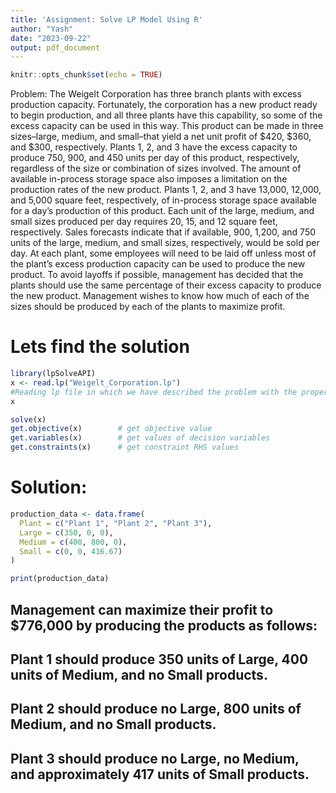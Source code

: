 ---
title: 'Assignment: Solve LP Model Using R'
author: "Yash"
date: "2023-09-22"
output: pdf_document
---

```{r setup, include=FALSE}
knitr::opts_chunk$set(echo = TRUE)
```

Problem:
The Weigelt Corporation has three branch plants with excess production capacity. Fortunately, the corporation has a new product ready to begin production, and all three plants have this capability, so some of the excess capacity can be used in this way. This product can be made in three sizes--large, medium, and small--that yield a net unit profit of $420, $360, and $300, respectively. Plants 1, 2, and 3 have the excess capacity to produce 750, 900, and 450 units per day of this product, respectively, regardless of the size or combination of sizes involved. The amount of available in-process storage space also imposes a limitation on the production rates of the new product. Plants 1, 2, and 3 have 13,000, 12,000, and 5,000 square feet, respectively, of in-process storage space available for a day's production of this product. Each unit of the large, medium, and small sizes produced per day requires 20, 15, and 12 square feet, respectively. Sales forecasts indicate that if available, 900, 1,200, and 750 units of the large, medium, and small sizes, respectively, would be sold per day. At each plant, some employees will need to be laid off unless most of the plant’s excess production capacity can be used to produce the new product. To avoid layoffs if possible, management has decided that the plants should use the same percentage of their excess capacity to produce the new product. Management wishes to know how much of each of the sizes should be produced by each of the plants to maximize profit.

# Lets find the solution
```{r}
library(lpSolveAPI)
x <- read.lp("Weigelt_Corporation.lp")  
#Reading lp file in which we have described the problem with the proper contraints and objective function.
x
```

```{r}
solve(x)
get.objective(x)        # get objective value
get.variables(x)        # get values of decision variables
get.constraints(x)      # get constraint RHS values
```
# Solution:

```{r}

production_data <- data.frame(
  Plant = c("Plant 1", "Plant 2", "Plant 3"),
  Large = c(350, 0, 0),
  Medium = c(400, 800, 0),
  Small = c(0, 0, 416.67)
)

print(production_data)
```

## Management can maximize their profit to $776,000 by producing the products as follows:

## Plant 1 should produce 350 units of Large, 400 units of Medium, and no Small products.
## Plant 2 should produce no Large, 800 units of Medium, and no Small products.
## Plant 3 should produce no Large, no Medium, and approximately 417 units of Small products.
